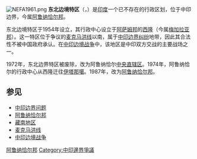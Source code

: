 [[File:NEFA1961.png|thumb]]
'''东北边境特区'''（{{lang-en|North-East Frontier Agency}}，{{lang-hi|नॉर्थ-ईस्ट फ़्रंटियर एजेंसी}}）是[[印度|印度]]一个已不存在的行政区划，位于中印边界，今属[[阿鲁纳恰尔邦|阿鲁纳恰尔邦]]。

东北边境特区于1954年设立，其行政中心设立于[[阿萨姆邦|阿萨姆邦]]的[[西隆|西隆]]（今属[[梅加拉亚邦|梅加拉亚邦]]）。这一特区位于争议的[[麦克马洪线|麦克马洪线]]以南，属于[[中印边界问题|中印边界纠纷]]地带，因此其合法性不被中国政府承认。在[[中印边境战争|中印边境战争]]中，该地区是中印双方交战的主要战场之一。

1972年，东北边界特区被废除，改为阿鲁纳恰尔[[中央直辖区|中央直辖区]]。1974年，阿鲁纳恰尔的行政中心从西隆迁往[[伊塔那噶|伊塔那噶]]。1987年，改为[[阿鲁纳恰尔邦|阿鲁纳恰尔邦]]。

== 参见 ==
* [[中印边界问题|中印边界问题]]
* [[阿鲁纳恰尔邦|阿鲁纳恰尔邦]]
* [[藏南地区|藏南地区]]
* [[麦克马洪线|麦克马洪线]]
* [[中印边境战争|中印边境战争]]

[[Category:阿鲁纳恰尔邦|]]
[[Category:中印邊界爭議|Category:中印邊界爭議]]